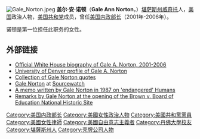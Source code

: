 [[File:Gale_Norton.jpeg|thumb]]
'''盖尔·安·诺顿'''（'''Gale Ann Norton'''，{{bd|1954年|3月11日|catIdx=Norton}}）[[堪萨斯州|堪萨斯州]][[威奇托_(堪萨斯州)|威奇托]]人，[[美国|美国]]政治人物，[[美国共和党|美国共和党]]成员，曾任[[美国内政部长|美国内政部长]]（2001年-2006年）。

诺顿是第一位担任此职务的女性。

==外部链接==
* [http://www.whitehouse.gov/government/norton-bio.html Official White House biography of Gale A. Norton, 2001-2006] {{Wayback|url=http://www.whitehouse.gov/government/norton-bio.html |date=20090115133127 }}
* [http://www.du.edu/magazine/archive/winter03_04/feature_managing.html University of Denver profile of Gale A. Norton] {{Wayback|url=http://www.du.edu/magazine/archive/winter03_04/feature_managing.html |date=20060918051311 }}
* [http://www.brainyquote.com/quotes/authors/g/gale_norton.html Collection of Gale Norton quotes] {{Wayback|url=http://www.brainyquote.com/quotes/authors/g/gale_norton.html |date=20160325162321 }}
* [http://www.sourcewatch.org/index.php?title=Gale_A._Norton Gale Norton] {{Wayback|url=http://www.sourcewatch.org/index.php?title=Gale_A._Norton |date=20210411021051 }} at [[Sourcewatch|Sourcewatch]]
* [http://www.harpers.org/2001-12-EcceHomo.html A memo written by Gale Norton in 1987 on 'endangered' Humans] {{Wayback|url=http://www.harpers.org/2001-12-EcceHomo.html |date=20061022141816 }}
* [https://web.archive.org/web/20070717004732/http://brownvboard.org/dedication/remarks/norton.php Remarks by Gale Norton at the opening of the Brown v. Board of Education National Historic Site]

{{Authority control}}
{{US-bio-stub}}
{{start box}}
{{succession box|[[布鲁斯·巴比特|布鲁斯·巴比特]]|[[德克·肯普索恩|德克·肯普索恩]]|[[美国内政部长|美国内政部长]]|2001年-2006年}}
{{end box}}

{{GW Bush cabinet}}
{{壳牌公司}}
{{Authority control}}
{{DEFAULTSORT:Norton, Gale}}
[[Category:美国内政部长|Category:美国内政部长]]
[[Category:美國女性政治人物|Category:美國女性政治人物]]
[[Category:美國共和黨黨員|Category:美國共和黨黨員]]
[[Category:美國女性律師|Category:美國女性律師]]
[[Category:美國自由意志主義者|Category:美國自由意志主義者]]
[[Category:丹佛大學校友|Category:丹佛大學校友]]
[[Category:堪薩斯州人|Category:堪薩斯州人]]
[[Category:壳牌公司人物|Category:壳牌公司人物]]